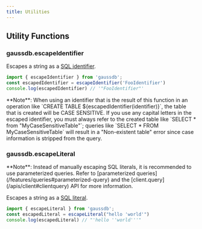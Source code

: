 ```yaml
---
title: Utilities
---
```


## Utility Functions
### gaussdb.escapeIdentifier

Escapes a string as a [SQL identifier](https://www.gaussdb.org/docs/current/sql-syntax-lexical.html#SQL-SYNTAX-IDENTIFIERS).

```js
import { escapeIdentifier } from 'gaussdb';
const escapedIdentifier = escapeIdentifier('FooIdentifier')
console.log(escapedIdentifier) // '"FooIdentifier"'
```

<Alert>
  **Note**: When using an identifier that is the result of this function in an operation like `CREATE TABLE ${escapedIdentifier(identifier)}`, the table that is created will be CASE SENSITIVE. If you use any capital letters in the escaped identifier, you must always refer to the created table like `SELECT * from "MyCaseSensitiveTable"`; queries like `SELECT * FROM MyCaseSensitiveTable` will result in a "Non-existent table" error since case information is stripped from the query.
</Alert>

### gaussdb.escapeLiteral

<Alert>
  **Note**: Instead of manually escaping SQL literals, it is recommended to use parameterized queries. Refer to [parameterized queries](/features/queries#parameterized-query) and the [client.query](/apis/client#clientquery) API for more information.
</Alert>

Escapes a string as a [SQL literal](https://www.gaussdb.org/docs/current/sql-syntax-lexical.html#SQL-SYNTAX-CONSTANTS).

```js
import { escapeLiteral } from 'gaussdb';
const escapedLiteral = escapeLiteral("hello 'world'")
console.log(escapedLiteral) // "'hello ''world'''"
```
